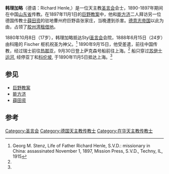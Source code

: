 {{Infobox person
| name        = 韩理加略
| image       = Richard Henle.jpg
| nationality  = 德国
| occupation  = 在中国[[山东省|山东省]]传教
| years_active   = 1890-1897年
| organization = [[圣言会|圣言会]]
| known_for = [[巨野教案|巨野教案]]
| birth_date  = 1863年07月21日
| death_date  = {{Death-date and age|1897-11-01|1863-07-21|df=yes}}
| death_cause  = [[谋杀|谋杀]]
| birth_place = [[符腾堡王国|符腾堡王国]][[海格洛赫|海格洛赫]]附近的Stetten（现在是海格洛赫的一部分） 
| death_place = 大清山东省曹州府[[巨野县|巨野县]]张家庄
| parents  = Ulrich Henle
| signature = 
}}

'''韩理加略'''（德语：Richard Henle,{{bd|1863年|7月21日|1897年|11月1日}}）是一位天主教[[圣言会|圣言会]]会士，1890-1897年期间在中国[[山东省|山东省]]传教。在1897年11月1日的[[巨野教案|巨野教案]]中，他和[[能方济|能方济]]二人拜访另一位德国传教士[[薛田资|薛田资]]的驻地曹州府巨野县张家庄，当晚遭到杀害。[[德意志帝国|德意志帝国]]以此为由，占领了[[胶州湾租借地|胶州湾租借地]]。

1880年10月8日（17岁），韩理加略抵达Styl[[圣言会|圣言会]]会院，1888年6月15日（24岁）由科隆的 Fischer 枢机祝圣为神父。<ref name="Stenz1915">Georg M. Stenz, Life of Father Richard Henle, S.V.D.: missionary in China: assassinated November 1, 1897, Mission Press, S.V.D., Techny, IL, 1915</ref> 1890年9月15日，他受差遣，前往中国传教，经过瑞士前往[[热那亚|热那亚]]，9月30日登上萨克森号船前往上海。<ref name="Stenz1915"/> 船只穿过[[苏伊士运河|苏伊士运河]], 经停亚丁和[[科伦坡|科伦坡]], 于1890年11月5日抵达上海。<ref name="Stenz1915"/>

==参见==
*[[巨野教案|巨野教案]]
*[[能方济|能方济]]
*[[薛田资|薛田资]]

==参考==
{{Reflist}}
[[Category:圣言会|Category:圣言会]]
[[Category:德国天主教传教士|Category:德国天主教传教士]]
[[Category:在华天主教传教士|Category:在华天主教传教士]]